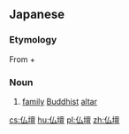 ==Japanese==
{{ja-kanjitab|ぶつ|だん|yomi=on}}

===Etymology===
From {{m|ja|仏|sc=Jpan|tr=butsu||Buddhist image}} + {{m|ja|壇|sc=Jpan|tr=dan||platform}}

===Noun===
{{ja-noun|ぶつだん}}
# [[family]] [[Buddhist]] [[altar]]
#: {{ja-usex|仏壇に花を上げる|ぶつだん に はな を あげる|offer flowers before the family Buddhist altar}}

[[cs:仏壇]]
[[hu:仏壇]]
[[pl:仏壇]]
[[zh:仏壇]]